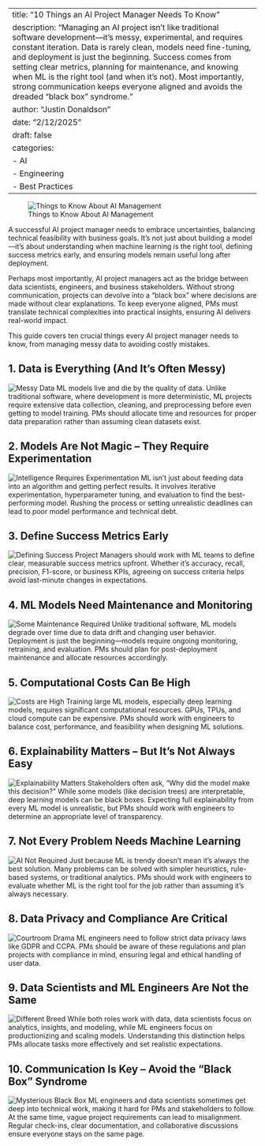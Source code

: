 
---
title: "10 Things an AI Project Manager Needs To Know"
description: "Managing an AI project isn’t like traditional software development—it’s messy, experimental, and requires constant iteration. Data is rarely clean, models need fine-tuning, and deployment is just the beginning. Success comes from setting clear metrics, planning for maintenance, and knowing when ML is the right tool (and when it’s not). Most importantly, strong communication keeps everyone aligned and avoids the dreaded “black box” syndrome."
author: "Justin Donaldson"
date: "2/12/2025"
draft: false
categories:
  - AI
  - Engineering
  - Best Practices
---

![Things to Know About AI Management](images/omgjjd_norman_rockwell._children_programming_an_AI_af3ffb58-9afe-4038-beed-3babfd6e7005.png){.preview-image}

A successful AI project manager needs to embrace uncertainties, balancing technical feasibility with business goals. It’s not just about building a model—it’s about understanding when machine learning is the right tool, defining success metrics early, and ensuring models remain useful long after deployment.

Perhaps most importantly, AI project managers act as the bridge between data scientists, engineers, and business stakeholders. Without strong communication, projects can devolve into a “black box” where decisions are made without clear explanations. To keep everyone aligned, PMs must translate technical complexities into practical insights, ensuring AI delivers real-world impact.

This guide covers ten crucial things every AI project manager needs to know, from managing messy data to avoiding costly mistakes.

## 1. Data is Everything (And It’s Often Messy)
![Messy Data](images/omgjjd_norman_rockwell._messy_room_and_not_much_time_to_clean_i_199bfde1-85fc-42bc-a48f-443e05f2ba0c.png)
ML models live and die by the quality of data. Unlike traditional software, where development is more deterministic, ML projects require extensive data collection, cleaning, and preprocessing before even getting to model training. PMs should allocate time and resources for proper data preparation rather than assuming clean datasets exist.


## 2. Models Are Not Magic – They Require Experimentation
![Intelligence Requires Experimentation](images/omgjjd_norman_rockwell._Models_are_not_magic._They_require_expe_8c440650-e881-4580-afcc-e7b0a748722c.png)
ML isn’t just about feeding data into an algorithm and getting perfect results. It involves iterative experimentation, hyperparameter tuning, and evaluation to find the best-performing model. Rushing the process or setting unrealistic deadlines can lead to poor model performance and technical debt.


## 3. Define Success Metrics Early
![Defining Success](images/omgjjd_norman_rockwell._multi-ethnic._define_sucess_metrics_ear_00c79b48-3650-4165-8681-7cb7ee60fd54.png)
Project Managers should work with ML teams to define clear, measurable success metrics upfront. Whether it’s accuracy, recall, precision, F1-score, or business KPIs, agreeing on success criteria helps avoid last-minute changes in expectations.


## 4. ML Models Need Maintenance and Monitoring
![Some Maintenance Required](images/omgjjd_norman_rockwell._multi-ethnic._robots_require_maintenanc_68f61ca3-00c0-4f6d-bd8d-648c9b35fa3b.png)
Unlike traditional software, ML models degrade over time due to data drift and changing user behavior. Deployment is just the beginning—models require ongoing monitoring, retraining, and evaluation. PMs should plan for post-deployment maintenance and allocate resources accordingly.

## 5. Computational Costs Can Be High
![Costs are High](images/omgjjd_norman_rockwell._money_problems._04914a25-c5f1-4c36-b52a-3dfe88f50fe2.png)
Training large ML models, especially deep learning models, requires significant computational resources. GPUs, TPUs, and cloud compute can be expensive. PMs should work with engineers to balance cost, performance, and feasibility when designing ML solutions.

## 6. Explainability Matters – But It’s Not Always Easy
![Explainability Matters](images/omgjjd_norman_rockwell._parents_looking_disappointed_at_kids_th_87f1f2b0-7dc2-4ab6-9f52-fdb26600b226.png)
Stakeholders often ask, "Why did the model make this decision?" While some models (like decision trees) are interpretable, deep learning models can be black boxes. Expecting full explainability from every ML model is unrealistic, but PMs should work with engineers to determine an appropriate level of transparency.

## 7. Not Every Problem Needs Machine Learning
![AI Not Required](images/omgjjd_norman_rockwell._multi-ethnic._Not_every_problem_needs_m_664350cd-c96b-4175-a167-7bd4796b353c.png)
Just because ML is trendy doesn’t mean it’s always the best solution. Many problems can be solved with simpler heuristics, rule-based systems, or traditional analytics. PMs should work with engineers to evaluate whether ML is the right tool for the job rather than assuming it’s always necessary.

## 8. Data Privacy and Compliance Are Critical
![Courtroom Drama](images/omgjjd_norman_rockwell._multi-ethnic._children._courtoom_argume_178079bc-979f-4ce9-90f9-f7826db8db42.png)
ML engineers need to follow strict data privacy laws like GDPR and CCPA. PMs should be aware of these regulations and plan projects with compliance in mind, ensuring legal and ethical handling of user data.

## 9. Data Scientists and ML Engineers Are Not the Same
![Different Breed](images/omgjjd_norman_rockwell._data_scientists_and_ML_engineers_are_no_6f4b16c4-d547-47f9-b7a6-3f481e9c79b1.png)
While both roles work with data, data scientists focus on analytics, insights, and modeling, while ML engineers focus on productionizing and scaling models. Understanding this distinction helps PMs allocate tasks more effectively and set realistic expectations.

## 10. Communication Is Key – Avoid the “Black Box” Syndrome
![Mysterious Black Box](images/omgjjd_norman_rockwell._multi-ethnic_workplace._mysterious_blac_32589cdc-96d7-4d32-b1b8-d0ffab14d73c.png)
ML engineers and data scientists sometimes get deep into technical work, making it hard for PMs and stakeholders to follow. At the same time, vague project requirements can lead to misalignment. Regular check-ins, clear documentation, and collaborative discussions ensure everyone stays on the same page.

